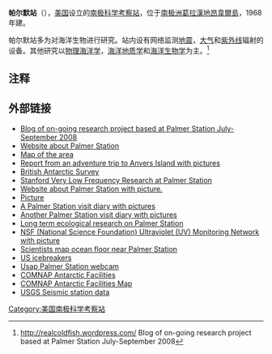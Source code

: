 {{coord|64.774167|S|64.053056|W|display=title}}
{{Infobox building
| name                 =帕尔默站 
| native_name          =Palmer Station
| native_name_lang     =
| former_names         =
| alternate_names      =
| image                =Palmer Station Antarctica seaside.jpg
| image_alt            =300px
| caption              =帕尔默站（2013年1月）
| altitude            = 
| building_type        =
| architectural_style  =
| structural_system    =
| cost                 =
| ren_cost             =
| client               =
| owner                =
| current_tenants      = 
| landlord             =
| location             =[[葛拉漢地|葛拉漢地]][[昂韋爾島|昂韋爾島]] 
| address              =
| location_town        =
| location_country     =
| iso_region           =
| coordinates_display  = 
| latitude             =
| longitude            =
| coordinates          = 
| start_date           = 
| completion_date      = 
| inauguration_date    = 1968年
| renovation_date      =
| demolition_date      =
| destruction_date     =
| height               = 
| diameter             =
| antenna_spire        =
| roof                 =
| top_floor            =
| other_dimensions     = 
| floor_count          = 
| floor_area           = 
| seating_type         =
| seating_capacity     = 
| elevator_count       =
| main_contractor      =
| architect            =
| architecture_firm    =
| structural_engineer  =
| services_engineer    =
| civil_engineer       =
| other_designers      =
| quantity_surveyor    =
| awards               =
| ren_architect        =
| ren_firm             =
| ren_str_engineer     =
| ren_serv_engineer    =
| ren_civ_engineer     =
| ren_oth_designers    =
| ren_qty_surveyor     =
| ren_awards           =
| url                  =
| references           = 
}}

'''帕尔默站'''（{{lang-en|Palmer Station}}），[[美国|美国]]设立的[[南极科学考察站|南极科学考察站]]，位于[[南极洲|南极洲]][[葛拉漢地|葛拉漢地]][[昂韋爾島|昂韋爾島]]，1968年建。

帕尔默站多为对海洋生物进行研究。站内设有网络监测[[地震|地震]]，[[大气|大气]]和[[紫外线|紫外线]]辐射的设备。其他研究以[[物理海洋学|物理海洋学]]，[[海洋地质学|海洋地质学]]和[[海洋生物学|海洋生物学]]为主。<ref>http://realcoldfish.wordpress.com/ {{Wayback|url=http://realcoldfish.wordpress.com/ |date=20200510150023 }} Blog of on-going research project based at Palmer Station July-September 2008</ref>

{{Infobox Airport 
|name         = 
|image        = 
|caption      = 
|IATA         = 
|ICAO         = 
|type         = 冰川区
|owner        = 国家科学基金会
|operator     = 国家科学基金会
|city-served  = 帕尔默站
|location     = [[南极洲|南极洲]]
|elevation-f  = 
|elevation-m  = 
|coordinates  = 
|website      = 
|r1-number    = 01/19 
|r1-length-f  = 2500
|r1-length-m  = 762
|r1-surface   = [[冰|冰]]
|footnotes    = 
}}

==注释==
{{reflist}}

==外部链接==
* [http://realcoldfish.wordpress.com/ Blog of on-going research project based at Palmer Station July-September 2008] {{Wayback|url=http://realcoldfish.wordpress.com/ |date=20200510150023 }}
* [http://www.palmerstation.com/index.html Website about Palmer Station] {{Wayback|url=http://www.palmerstation.com/index.html |date=20101223030732 }}
* [http://www.biospherical.com/nsf/palmer/palmer_map_BW_sm.gif Map of the area] {{Wayback|url=http://www.biospherical.com/nsf/palmer/palmer_map_BW_sm.gif |date=20070930021427 }}
* [http://www.pawprince.com/pawprince/adventures/antarc-2/home.html Report from an adventure trip to Anvers Island with pictures] {{Wayback|url=http://www.pawprince.com/pawprince/adventures/antarc-2/home.html |date=20110517061538 }}
* [http://www.antarctica.ac.uk/About_Antarctica/Heritage/Stations/anvers_island.html British Antarctic Survey] {{Wayback|url=http://www.antarctica.ac.uk/About_Antarctica/Heritage/Stations/anvers_island.html |date=20051029101733 }}
* [http://vlf.stanford.edu/research/whistler-mode-wave-studies-palmer-station-antarctica Stanford Very Low Frequency Research at Palmer Station] {{Wayback|url=http://vlf.stanford.edu/research/whistler-mode-wave-studies-palmer-station-antarctica |date=20210115184818 }}
* [https://web.archive.org/web/20050530013934/http://www.antarcticconnection.com/antarctic/stations/palmer.shtml Website about Palmer Station with picture.]
* [https://web.archive.org/web/20060622105317/http://www-star.stanford.edu/~cpbl/graphics/2000Palmer/2000K24.jpeg Picture]
* [https://web.archive.org/web/20070316104424/http://www-star.stanford.edu/~vlf/Antarctica/Palmer/tripreports/diary99/ A Palmer Station visit diary with pictures]
* [https://web.archive.org/web/20070311044302/http://www-star.stanford.edu/~vlf/Antarctica/Palmer/tripreports/diary98/ Another Palmer Station visit diary with pictures]
* [http://pal.lternet.edu/ Long term ecological research on Palmer Station] {{Wayback|url=http://pal.lternet.edu/ |date=20120414104430 }}
* [http://www.biospherical.com/nsf/palmer/palmer.asp NSF (National Science Foundation) Ultraviolet (UV) Monitoring Network with picture] {{Wayback|url=http://www.biospherical.com/nsf/palmer/palmer.asp |date=20090910195701 }}
* [https://web.archive.org/web/20051211133522/http://www.advancedimagingpro.com/article/article.jsp?siteSection=48&id=1073 Scientists map ocean floor near Palmer Station]
* [http://books.nap.edu/openbook.php?record_id=11753&page=62 US icebreakers] {{Wayback|url=http://books.nap.edu/openbook.php?record_id=11753&page=62 |date=20150403160725 }}
*[http://www.usap.gov/videoClipsAndMaps/palWebCam.cfm Usap Palmer Station webcam] {{Wayback|url=http://www.usap.gov/videoClipsAndMaps/palWebCam.cfm |date=20210201163321 }}
* [https://web.archive.org/web/20080424075823/https://www.comnap.aq/facilities COMNAP Antarctic Facilities]
* [https://web.archive.org/web/20110220115654/https://www.comnap.aq/publications/maps/comnap_map_edition5_a0_2009-07-24.pdf/view COMNAP Antarctic Facilities Map]
* [https://web.archive.org/web/20111017055101/http://aslwww.cr.usgs.gov/Seismic_Data/telemetry_data/PMSA_24hr.html USGS Seismic station data]

{{南極科學考察站}}
{{The Continent of Antarctica}}

[[Category:美国南极科学考察站|Category:美国南极科学考察站]]